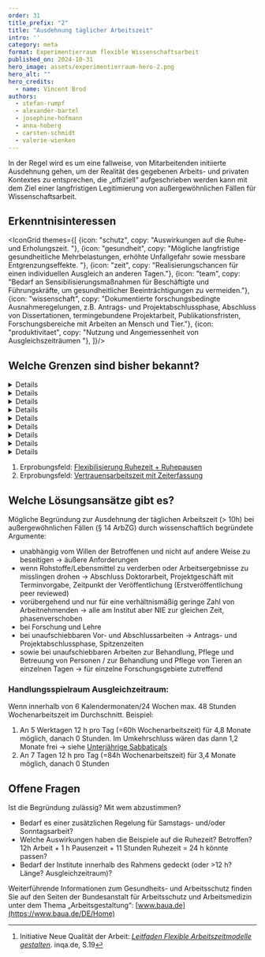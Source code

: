 ```yaml
---
order: 31
title_prefix: "2"
title: "Ausdehnung täglicher Arbeitszeit"
intro: ''
category: meta
format: Experimentierraum flexible Wissenschaftsarbeit
published_on: 2024-10-31
hero_image: assets/experimentierraum-hero-2.png
hero_alt: ""
hero_credits:
  - name: Vincent Brod
authors:
  - stefan-rumpf
  - alexander-bartel
  - josephine-hofmann
  - anna-hoberg
  - carsten-schmidt
  - valerie-wienken
---
```


In der Regel wird es um eine fallweise, von Mitarbeitenden initiierte Ausdehnung gehen, um der Realität des gegebenen Arbeits- und privaten Kontextes zu entsprechen, die „offiziell“ aufgeschrieben werden kann mit dem Ziel einer langfristigen Legitimierung von außergewöhnlichen Fällen für Wissenschaftsarbeit.

## Erkenntnisinteressen

<IconGrid themes={[
  {icon: "schutz", copy: "Auswirkungen auf die Ruhe- und Erholungszeit. "},
  {icon: "gesundheit", copy: "Mögliche langfristige gesundheitliche Mehrbelastungen, erhöhte Unfallgefahr sowie messbare Entgrenzungseffekte. "},
  {icon: "zeit", copy: "Realisierungschancen für einen individuellen Ausgleich an anderen Tagen."},
  {icon: "team", copy: "Bedarf an Sensibilisierungsmaßnahmen für Beschäftigte und Führungskräfte, um gesundheitlicher Beeinträchtigungen zu vermeiden."},
  {icon: "wissenschaft", copy: "Dokumentierte forschungsbedingte Ausnahmeregelungen, z.B. Antrags- und Projektabschlussphase, Abschluss von Dissertationen, termingebundene Projektarbeit, Publikationsfristen, Forschungsbereiche mit Arbeiten an Mensch und Tier."},
  {icon: "produktivitaet", copy: "Nutzung und Angemessenheit von Ausgleichszeiträumen "},
]}/>

## Welche Grenzen sind bisher bekannt?

<DetailsGroup>

<Details summary="Technische Grenzen">

- Erfassungsmöglichkeiten für Ausnahme-Situation
- Auswertung von Ausgleichszeiträumen

</Details>
<Details summary="Prozessuale Grenzen">

- „Geschönte“ Zeitaufschriebe im Sinne von Eigenverantwortung selbstbestimmter Mitarbeitender
- Vermeidung von mitunter erheblichen Rückstellungen für den Arbeitgeber

</Details>
<Details summary="Führungs- und teambezogene Grenzen">

- Bedenken der Führungskräfte in Bezug auf persönliche Verantwortung und Fürsorgepflicht
- Gegenseitige Negativspirale im Team (wenn die anderen das machen, muss ich das auch)

</Details>
<Details summary="Kulturelle Grenzen">

- Bisher häufig geduldete Illegalität in der Praxis und „Sogwirkungen“ des Verhaltens wesentlicher Kolleg*innen oder Führungskräfte, die das eigene
Verhalten beeinflussen.
- Unausgesprochene Erwartungen an Erreichbarkeiten oder „Sonderschichten“, die als “selbstverständlich” erwartet werden.

</Details>
<Details summary="Arbeitsrechtliche Grenzen">

- Arbeitszeitgesetz § 3 ArbZG: Die tägliche Arbeitszeit der Arbeitnehmenden darf acht Stunden nicht überschreiten. Ausdehnung auf bis zu zehn
Stunden, wenn innerhalb von sechs Kalendermonaten oder innerhalb von 24 Wochen im Durchschnitt acht Stunden werktäglich nicht überschrit-
ten werden.
- Ausnahmen (> 10h) existieren bei außergewöhnlichen Fällen (§ 14 ArbZG):
  - unabhängig vom Willen der Betroffenen und nicht auf andere Weise zu beseitigen
  - wenn Rohstoffe/Lebensmittel zu verderben oder Arbeitsergebnisse zu misslingen drohen
  - vorübergehend und nur für eine verhältnismäßig geringe Zahl von Arbeitnehmern
  - bei Forschung und Lehre
  - bei unaufschiebbaren Vor- und Abschlussarbeiten
  - sowie bei unaufschiebbaren Arbeiten zur Behandlung, Pflege und Betreuung von Personen / zur Behandlung und Pflege von Tieren an einzelnen Tagen
  - Wenn innerhalb von 6 Kalendermonaten/24 Wochen max. 48 Stunden Wochenarbeitszeit im Durchschnitt
  - Ermittlung der Faktoren, die zu einer besonderen Ermüdung führen können oder diese verhindern. Dazu gehören die Art, Schwierigkeit, Dauer, die Häufigkeit von Pausen sowie der Ausgangszustand der Mitarbeitenden.

</Details>

<Details summary="Steuerrechtliche Grenzen">

-  Keine bekannt

</Details>
<Details summary="Sozialversicherungsrechtliche Grenzen">

-  Keine bekannt

</Details>
<Details summary="Tarifvertragliche Grenzen">

-  Keine bekannt

</Details>
<Details summary="Gesundheitliche Grenzen">

- „Je länger die Arbeitszeiten über die tariflichen oder gar gesetzlichen Regel- bzw. Höchstarbeitszeiten hinausgehen, desto höher die Belastungen und desto größer die Risiken gesundheitlicher Beeinträchtigungen. Dieser Zusammenhang ist arbeitsmedizinisch vielfach nachgewiesen, insbesondere hinsichtlich der täglichen Arbeitsdauer und notwendiger Ruhezeiten“ [^1]
- Es gibt Hinweise, dass bereits nach einer 12-Stunden-Schicht eine Erholungsphase von 12 Stunden nicht ausreicht, sodass Ermüdung in den nächsten Tag “mitgenommen” wird.

</Details>
</DetailsGroup>

<Callout title="Zu welchen anderen Erprobungsfeldern besteht ein enger Bezug?">

1. Erprobungsfeld: [Flexibilisierung Ruhezeit + Ruhepausen](/flexibilisierung-ruhezeit-ruhepausen/)
2. Erprobungsfeld: [Vertrauensarbeitszeit mit Zeiterfassung](/vertrauensarbeitszeit-mit-zeiterfassung/)

</Callout>

<IconTile to="/experimentierraum-flexible-wissenschaftsarbeit#zeitsouveranitat-und-flexibilitat" eyebrow="Zuordnung im Experimentierraum" body="New Horizons — Zeitsouveränität und -flexibilität (ZuF)" icon="time"/>

## Welche Lösungsansätze gibt es?

Mögliche Begründung zur Ausdehnung der täglichen Arbeitszeit (> 10h) bei außergewöhnlichen Fällen (§ 14 ArbZG) durch wissenschaftlich begründete Argumente:

- unabhängig vom Willen der Betroffenen und nicht auf andere Weise zu beseitigen → äußere Anforderungen
- wenn Rohstoffe/Lebensmittel zu verderben oder Arbeitsergebnisse zu misslingen drohen → Abschluss Doktorarbeit, Projektgeschäft mit Terminvorgabe, Zeitpunkt der Veröffentlichung (Erstveröffentlichung peer reviewed)
- vorübergehend und nur für eine verhältnismäßig geringe Zahl von Arbeitnehmenden → alle am Institut aber NIE zur gleichen Zeit, phasenverschoben
- bei Forschung und Lehre
- bei unaufschiebbaren Vor- und Abschlussarbeiten → Antrags- und Projektabschlussphase, Spitzenzeiten
- sowie bei unaufschiebbaren Arbeiten zur Behandlung, Pflege und Betreuung von Personen / zur Behandlung und Pflege von Tieren an einzelnen Tagen → für einzelne Forschungsgebiete zutreffend

### Handlungsspielraum Ausgleichzeitraum:

Wenn innerhalb von 6 Kalendermonaten/24 Wochen max. 48 Stunden Wochenarbeitszeit im Durchschnitt. Beispiel:

1. An 5 Werktagen 12 h pro Tag (=60h Wochenarbeitszeit) für 4,8 Monate möglich, danach 0 Stunden. Im Umkehrschluss wären das dann 1,2 Monate frei → siehe [Unterjährige Sabbaticals](/unterjahrige-sabbaticals/)
2. An 7 Tagen 12 h pro Tag (=84h Wochenarbeitszeit) für 3,4 Monate möglich, danach 0 Stunden

## Offene Fragen

Ist die Begründung zulässig? Mit wem abzustimmen?

- Bedarf es einer zusätzlichen Regelung für Samstags- und/oder Sonntagsarbeit?
- Welche Auswirkungen haben die Beispiele auf die Ruhezeit? Betroffen? 12h Arbeit + 1 h Pausenzeit + 11 Stunden Ruhezeit = 24 h könnte passen?
- Bedarf der Institute innerhalb des Rahmens gedeckt (oder >12 h? Länge? Ausgleichzeitraum)?

<Callout>

Weiterführende Informationen zum Gesundheits- und Arbeitsschutz finden Sie auf den Seiten der Bundesanstalt für Arbeitsschutz und Arbeitsmedizin unter dem Thema „Arbeitsgestaltung“: [www.baua.de](https://www.baua.de/DE/Home)

</Callout>

<File file="2024-08-27_Machbarkeitsstudie_Experimentierraum_Webversion-1.pdf" title="Vollständigen Ergebnisbericht herunterladen"/>

[^1]: Initiative Neue Qualität der Arbeit: *[Leitfaden Flexible Arbeitszeitmodelle gestalten](https://www.inqa.de/DE/mediathek/publikationen/flexible-arbeitszeitmodelle-leitfaden-fuer-betriebs-und-personalraete.html)*. inqa.de, S.19
